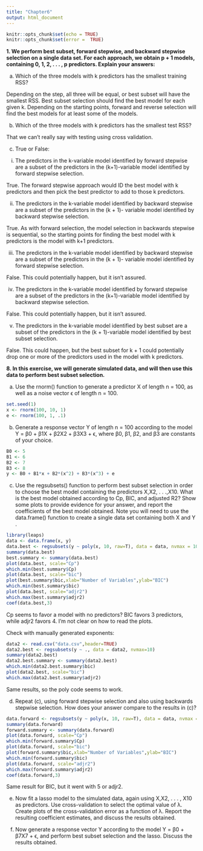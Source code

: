 ```yaml
---
title: "Chapter6"
output: html_document
---
```


```r
knitr::opts_chunk$set(echo = TRUE)
knitr::opts_chunk$set(error =  TRUE)
```

**1. We perform best subset, forward stepwise, and backward stepwise selection on a single data set. For each approach, we obtain p + 1 models, containing 0, 1, 2, . . . , p predictors. Explain your answers:**

(a) Which of the three models with k predictors has the smallest training RSS?

Depending on the step, all three will be equal, or best subset will have the smallest RSS. Best subset selection should find the best model for each given k. Depending on the starting points, forward and reverse selection will find the best models for at least some of the models.

(b) Which of the three models with k predictors has the smallest test RSS?

That we can't really say with testing using cross validation.

(c) True or False:
i. The predictors in the k-variable model identified by forward stepwise are a subset of the predictors in the (k+1)-variable
model identified by forward stepwise selection.

True. The forward stepwise approach would ID the best model with k predictors and then pick the best predictor to add to those k predictors.

ii. The predictors in the k-variable model identified by backward stepwise are a subset of the predictors in the (k + 1)-
variable model identified by backward stepwise selection.

True. As with forward selection, the model selection in backwards stepwise is sequential, so the starting points for finding the best model with k predictors is the model with k+1 predictors.

iii. The predictors in the k-variable model identified by backward stepwise are a subset of the predictors in the (k + 1)-
variable model identified by forward stepwise selection.

False. This could potentially happen, but it isn't assured.

iv. The predictors in the k-variable model identified by forward stepwise are a subset of the predictors in the (k+1)-variable
model identified by backward stepwise selection.

False. This could potentially happen, but it isn't assured.

v. The predictors in the k-variable model identified by best subset are a subset of the predictors in the (k + 1)-variable
model identified by best subset selection.

False. This could happen, but the best subset for k + 1 could potentially drop one or more of the predictors used in the model with k predictors.

**8. In this exercise, we will generate simulated data, and will then use this data to perform best subset selection.**

(a) Use the rnorm() function to generate a predictor X of length n = 100, as well as a noise vector ϵ of length n = 100.

```r
set.seed(1)
x <- rnorm(100, 10, 1)
e <- rnorm(100, 1, .1)
```


(b) Generate a response vector Y of length n = 100 according to the model Y = β0 + β1X + β2X2 + β3X3 + ϵ, where β0, β1, β2, and β3 are constants of your choice.

```r
B0 <- 5
B1 <- 6
B2 <- 7
B3 <- 8
y <- B0 + B1*x + B2*(x^2) + B3*(x^3) + e
```


(c) Use the regsubsets() function to perform best subset selection in order to choose the best model containing the predictors
X,X2, . . .,X10. What is the best model obtained according to Cp, BIC, and adjusted R2? Show some plots to provide evidence
for your answer, and report the coefficients of the best model obtained. Note you will need to use the data.frame() function to
create a single data set containing both X and Y .

```r
library(leaps)
data <- data.frame(x, y)
data.best <- regsubsets(y ~ poly(x, 10, raw=T), data = data, nvmax = 10)
summary(data.best)
best.summary <- summary(data.best)
plot(data.best, scale="Cp")
which.min(best.summary$Cp)
plot(data.best, scale="bic")
plot(best.summary$bic,xlab="Number of Variables",ylab="BIC")
which.min(best.summary$bic)
plot(data.best, scale="adjr2")
which.max(best.summary$adjr2)
coef(data.best,3)
```
Cp seems to favor a model with no predictors? BIC favors 3 predictors, while adjr2 favors 4. I'm not clear on how to read the plots.

Check with manually generated exponents:
```r
data2 <- read.csv("data.csv",header=TRUE)
data2.best <- regsubsets(y ~ ., data = data2, nvmax=10)
summary(data2.best)
data2.best.summary <- summary(data2.best)
which.min(data2.best.summary$bic)
plot(data2.best, scale="bic")
which.max(data2.best.summary$adjr2)
```
Same results, so the poly code seems to work.

(d) Repeat (c), using forward stepwise selection and also using backwards stepwise selection. How does your answer compare to the
results in (c)?
```r
data.forward <- regsubsets(y ~ poly(x, 10, raw=T), data = data, nvmax = 10, method = "forward")
summary(data.forward)
forward.summary <- summary(data.forward)
plot(data.forward, scale="Cp")
which.min(forward.summary$Cp)
plot(data.forward, scale="bic")
plot(forward.summary$bic,xlab="Number of Variables",ylab="BIC")
which.min(forward.summary$bic)
plot(data.forward, scale="adjr2")
which.max(forward.summary$adjr2)
coef(data.forward,3)
```
Same result for BIC, but it went with 5 or adjr2.

(e) Now fit a lasso model to the simulated data, again using X,X2, . . . , X10 as predictors. Use cross-validation to select the optimal value of λ. Create plots of the cross-validation error as a function of λ. Report the resulting coefficient estimates, and discuss the results obtained.


(f) Now generate a response vector Y according to the model Y = β0 + β7X7 + ϵ, and perform best subset selection and the lasso. Discuss the results obtained.